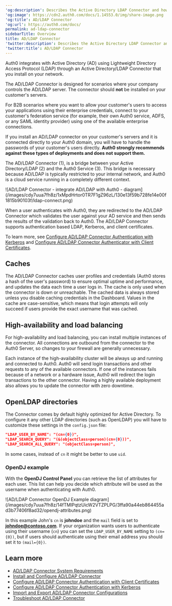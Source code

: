 ---
'og:description': Describes the Active Directory LDAP Connector and how it works.
'og:image': https://cdn2.auth0.com/docs/1.14553.0/img/share-image.png
'og:title': AD/LDAP Connector
'og:url': https://auth0.com/docs/
permalink: ad-ldap-connector
sidebarTitle: Overview
title: AD/LDAP Connector
'twitter:description': Describes the Active Directory LDAP Connector and how it works.
'twitter:title': AD/LDAP Connector
---
Auth0 integrates with Active Directory (AD) using Lightweight Directory Access Protocol (LDAP) through an Active Directory/LDAP Connector that you install on your network.

<Warning>

The AD/LDAP Connector is designed for scenarios where your company controls the AD/LDAP server. The connector should **not** be installed on your customer's servers.

For B2B scenarios where you want to allow your customer's users to access your applications using their enterprise credentials, connect to your customer's federation service (for example, their own Auth0 service, ADFS, or any SAML identity provider) using one of the available enterprise connections.

If you install an AD/LDAP connector on your customer's servers and it is connected directly to your Auth0 domain, you will have to handle the passwords of your customer's users directly. **Auth0 strongly recommends against these types of deployments and does not support them.**

</Warning>

The AD/LDAP Connector (1), is a bridge between your Active Directory/LDAP (2) and the Auth0 Service (3). This bridge is necessary because AD/LDAP is typically restricted to your internal network, and Auth0 is a cloud service running in a completely different context.

<Frame>![AD/LDAP Connector - integrate AD/LDAP with Auth0 - diagram](/images/cdy7uua7fh8z/1xMpdHrtor0TR7F1gZ96zL/130e13f59b728fe14e00f1815b90103f/ldap-connect.png)</Frame>

When a user authenticates with Auth0, they are redirected to the AD/LDAP Connector which validates the user against your AD service and then sends the results of the validation back to Auth0. The AD/LDAP Connector supports authentication based LDAP, Kerberos, and client certificates.

To learn more, see [Configure AD/LDAP Connector Authentication with Kerberos](/docs/authenticate/identity-providers/enterprise-identity-providers/active-directory-ldap/ad-ldap-connector/configure-ad-ldap-connector-with-kerberos) and [Configure AD/LDAP Connector Authenticator with Client Certificates](/docs/authenticate/identity-providers/enterprise-identity-providers/active-directory-ldap/ad-ldap-connector/configure-ad-ldap-connector-client-certificates).

## Caches

The AD/LDAP Connector caches user profiles and credentials (Auth0 stores a hash of the user's password) to ensure optimal uptime and performance, and updates the data each time a user logs in. The cache is only used when the connector is down or unreachable. The cached data is always stored unless you disable caching credentials in the Dashboard. Values in the cache are case-sensitive, which means that login attempts will only succeed if users provide the exact username that was cached.

## High-availability and load balancing

For high-availability and load balancing, you can install multiple instances of the connector. All connections are outbound from the connector to the Auth0 Server, so changes to your firewall are generally unnecessary.

Each instance of the high-availability cluster will be always up and running and connected to Auth0. Auth0 will send login transactions and other requests to any of the available connectors. If one of the instances fails because of a network or a hardware issue, Auth0 will redirect the login transactions to the other connector. Having a highly available deployment also allows you to update the connector with zero downtime.

## OpenLDAP directories

The Connector comes by default highly optimized for Active Directory. To configure it any other LDAP directories (such as OpenLDAP) you will have to customize these settings in the `config.json` file:

```json lines
"LDAP_USER_BY_NAME": "(cn={0})",
"LDAP_SEARCH_QUERY": "(&(objectClass=person)(cn={0}))",
"LDAP_SEARCH_ALL_QUERY": "(objectClass=person)",
```

In some cases, instead of `cn` it might be better to use `uid`.

### OpenDJ example

With the **OpenDJ Control Panel** you can retrieve the list of attributes for each user. This list can help you decide which attribute will be used as the username when authenticating with Auth0.

<Frame>![AD/LDAP Connector OpenDJ Example diagram](/images/cdy7uua7fh8z/14fTMlPqtzUicW2VTZPLPG/3ffa90a44eb864455ad3b77406f8ad32/opendj-attributes.png)</Frame>

In this example John's `cn` is **johndoe** and the `mail` field is set to **johndoe@contoso.com**. If your organization wants users to authenticate using their username (`cn`) you can set the `LDAP_USER_BY_NAME` setting to `(cn={0})`, but if users should authenticate using their email address you should set it to `(mail={0})`.

## Learn more

* [AD/LDAP Connector System Requirements](/docs/authenticate/identity-providers/enterprise-identity-providers/active-directory-ldap/ad-ldap-connector/ad-ldap-connector-requirements)
* [Install and Configure AD/LDAP Connector](/docs/authenticate/identity-providers/enterprise-identity-providers/active-directory-ldap/ad-ldap-connector/install-configure-ad-ldap-connector)
* [Configure AD/LDAP Connector Authentication with Client Certificates](/docs/authenticate/identity-providers/enterprise-identity-providers/active-directory-ldap/ad-ldap-connector/configure-ad-ldap-connector-client-certificates)
* [Configure AD/LDAP Connector Authentication with Kerberos](/docs/authenticate/identity-providers/enterprise-identity-providers/active-directory-ldap/ad-ldap-connector/configure-ad-ldap-connector-with-kerberos)
* [Import and Export AD/LDAP Connector Configurations](/docs/authenticate/identity-providers/enterprise-identity-providers/active-directory-ldap/ad-ldap-connector/import-export-ad-ldap-connector-configs)
* [Troubleshoot AD/LDAP Connector](/docs/troubleshoot/integration-extensibility-issues/troubleshoot-ad-ldap-connector)
